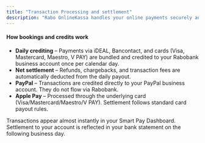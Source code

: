 ```yaml
---
title: "Transaction Processing and settlement"
description: "Rabo OnlineKassa handles your online payments securely and predictably. Below you’ll find how transactions are booked, when you receive funds, and how refunds or disputes are managed."
---
```


#### **How bookings and credits work**

- **Daily crediting** – Payments via iDEAL, Bancontact, and cards (Visa, Mastercard, Maestro, V PAY) are bundled and credited to your Rabobank business account once per calendar day.
- **Net settlement** – Refunds, chargebacks, and transaction fees are automatically deducted from the daily payout.
- **PayPal** – Transactions are credited directly to your PayPal business account. They do not flow via Rabobank.
- **Apple Pay** – Processed through the underlying card (Visa/Mastercard/Maestro/V PAY). Settlement follows standard card payout rules.

Transactions appear almost instantly in your Smart Pay Dashboard. Settlement to your account is reflected in your bank statement on the following business day.